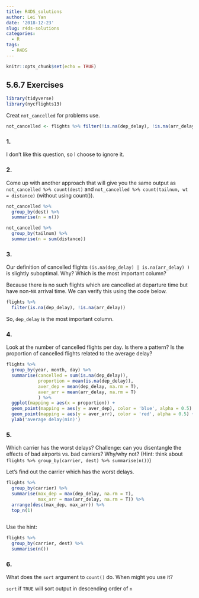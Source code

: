 ---
title: R4DS_solutions
author: Lei Yan
date: '2018-12-23'
slug: r4ds-solutions
categories:
  - R
tags:
  - R4DS
---
```{r setup, include=FALSE}
knitr::opts_chunk$set(echo = TRUE)
```

## 5.6.7 Exercises
```{r message=FALSE, warning=FALSE}
library(tidyverse)
library(nycflights13)
```
Creat `not_cancelled` for problems use.
```{r}
not_cancelled <- flights %>% filter(!is.na(dep_delay), !is.na(arr_delay))
```
### 1.
I don't like this question, so I choose to ignore it.

### 2.
Come up with another approach that will give you the same output as `not_cancelled %>% count(dest)` and `not_cancelled %>% count(tailnum, wt = distance)` (without using count()).
```{r}
not_cancelled %>%
  group_by(dest) %>%
  summarise(n = n())
```
```{r}
not_cancelled %>%
  group_by(tailnum) %>%
  summarise(n = sum(distance))
```

### 3.
Our definition of cancelled flights `(is.na(dep_delay) | is.na(arr_delay) )` is slightly suboptimal. Why? Which is the most important column?

Because there is no such flights which are cancelled at departure time but have non-`NA` arrival time. 
We can verify this using the code below.
```{r}
flights %>%
  filter(is.na(dep_delay), !is.na(arr_delay))
```
So, `dep_delay` is the most important column.

### 4.
Look at the number of cancelled flights per day. Is there a pattern? Is the proportion of cancelled flights related to the average delay?

```{r}
flights %>%
  group_by(year, month, day) %>%
  summarise(cancelled = sum(is.na(dep_delay)),
            proportion = mean(is.na(dep_delay)),
            aver_dep = mean(dep_delay, na.rm = T),
            aver_arr = mean(arr_delay, na.rm = T)
            ) %>%
  ggplot(mapping = aes(x = proportion)) +
  geom_point(mapping = aes(y = aver_dep), color = 'blue', alpha = 0.5) +
  geom_point(mapping = aes(y = aver_arr), color = 'red', alpha = 0.5) + 
  ylab('average delay(min)')
```

### 5.
Which carrier has the worst delays? Challenge: can you disentangle the effects of bad airports vs. bad carriers? Why/why not? (Hint: think about `flights %>% group_by(carrier, dest) %>% summarise(n())`)

Let's find out the carrier which has the worst delays.
```{r message=FALSE}
flights %>%
  group_by(carrier) %>%
  summarise(max_dep = max(dep_delay, na.rm = T),
            max_arr = max(arr_delay, na.rm = T)) %>%
  arrange(desc(max_dep, max_arr)) %>% 
  top_n(1)
  
```

Use the hint:
```{r}
flights %>% 
  group_by(carrier, dest) %>%
  summarise(n())
```

### 6.
What does the `sort` argument to `count()` do. When might you use it?

`sort` if `TRUE` will sort output in descending order of `n`